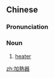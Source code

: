 {{also|加热器}}
==Chinese==
{{zh-forms|s=加热器|type=21}}

===Pronunciation===
{{zh-pron
|m=jiārèqì
|c=gaa1 jit6 hei3
|cat=n
}}

===Noun===
{{zh-noun}}

# [[heater]] {{gloss|device that produces and radiates heat}}

[[zh:加熱器]]